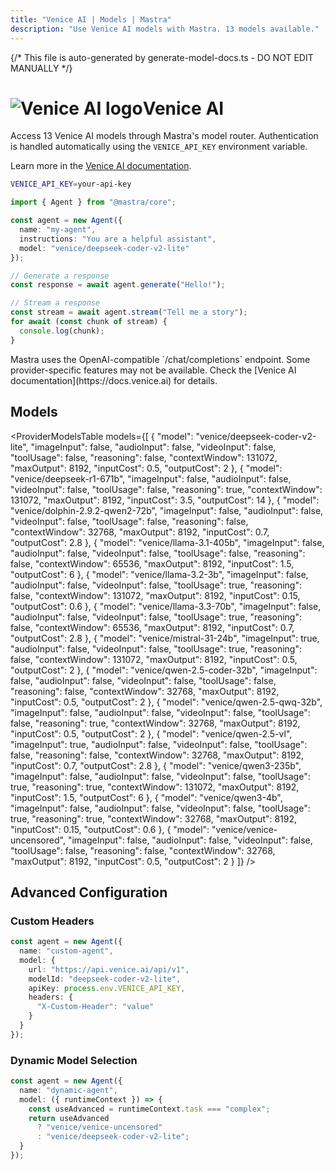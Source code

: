 ```yaml
---
title: "Venice AI | Models | Mastra"
description: "Use Venice AI models with Mastra. 13 models available."
---
```


{/* This file is auto-generated by generate-model-docs.ts - DO NOT EDIT MANUALLY */}



# <img src="https://models.dev/logos/venice.svg" alt="Venice AI logo" className="inline w-8 h-8 mr-2 align-middle dark:invert dark:brightness-0 dark:contrast-200" />Venice AI

Access 13 Venice AI models through Mastra's model router. Authentication is handled automatically using the `VENICE_API_KEY` environment variable.

Learn more in the [Venice AI documentation](https://docs.venice.ai).

```bash
VENICE_API_KEY=your-api-key
```

```typescript
import { Agent } from "@mastra/core";

const agent = new Agent({
  name: "my-agent",
  instructions: "You are a helpful assistant",
  model: "venice/deepseek-coder-v2-lite"
});

// Generate a response
const response = await agent.generate("Hello!");

// Stream a response
const stream = await agent.stream("Tell me a story");
for await (const chunk of stream) {
  console.log(chunk);
}
```

<Callout type="info">
Mastra uses the OpenAI-compatible `/chat/completions` endpoint. Some provider-specific features may not be available. Check the [Venice AI documentation](https://docs.venice.ai) for details.
</Callout>

## Models

<ProviderModelsTable 
  models={[
  {
    "model": "venice/deepseek-coder-v2-lite",
    "imageInput": false,
    "audioInput": false,
    "videoInput": false,
    "toolUsage": false,
    "reasoning": false,
    "contextWindow": 131072,
    "maxOutput": 8192,
    "inputCost": 0.5,
    "outputCost": 2
  },
  {
    "model": "venice/deepseek-r1-671b",
    "imageInput": false,
    "audioInput": false,
    "videoInput": false,
    "toolUsage": false,
    "reasoning": true,
    "contextWindow": 131072,
    "maxOutput": 8192,
    "inputCost": 3.5,
    "outputCost": 14
  },
  {
    "model": "venice/dolphin-2.9.2-qwen2-72b",
    "imageInput": false,
    "audioInput": false,
    "videoInput": false,
    "toolUsage": false,
    "reasoning": false,
    "contextWindow": 32768,
    "maxOutput": 8192,
    "inputCost": 0.7,
    "outputCost": 2.8
  },
  {
    "model": "venice/llama-3.1-405b",
    "imageInput": false,
    "audioInput": false,
    "videoInput": false,
    "toolUsage": false,
    "reasoning": false,
    "contextWindow": 65536,
    "maxOutput": 8192,
    "inputCost": 1.5,
    "outputCost": 6
  },
  {
    "model": "venice/llama-3.2-3b",
    "imageInput": false,
    "audioInput": false,
    "videoInput": false,
    "toolUsage": true,
    "reasoning": false,
    "contextWindow": 131072,
    "maxOutput": 8192,
    "inputCost": 0.15,
    "outputCost": 0.6
  },
  {
    "model": "venice/llama-3.3-70b",
    "imageInput": false,
    "audioInput": false,
    "videoInput": false,
    "toolUsage": true,
    "reasoning": false,
    "contextWindow": 65536,
    "maxOutput": 8192,
    "inputCost": 0.7,
    "outputCost": 2.8
  },
  {
    "model": "venice/mistral-31-24b",
    "imageInput": true,
    "audioInput": false,
    "videoInput": false,
    "toolUsage": true,
    "reasoning": false,
    "contextWindow": 131072,
    "maxOutput": 8192,
    "inputCost": 0.5,
    "outputCost": 2
  },
  {
    "model": "venice/qwen-2.5-coder-32b",
    "imageInput": false,
    "audioInput": false,
    "videoInput": false,
    "toolUsage": false,
    "reasoning": false,
    "contextWindow": 32768,
    "maxOutput": 8192,
    "inputCost": 0.5,
    "outputCost": 2
  },
  {
    "model": "venice/qwen-2.5-qwq-32b",
    "imageInput": false,
    "audioInput": false,
    "videoInput": false,
    "toolUsage": false,
    "reasoning": true,
    "contextWindow": 32768,
    "maxOutput": 8192,
    "inputCost": 0.5,
    "outputCost": 2
  },
  {
    "model": "venice/qwen-2.5-vl",
    "imageInput": true,
    "audioInput": false,
    "videoInput": false,
    "toolUsage": false,
    "reasoning": false,
    "contextWindow": 32768,
    "maxOutput": 8192,
    "inputCost": 0.7,
    "outputCost": 2.8
  },
  {
    "model": "venice/qwen3-235b",
    "imageInput": false,
    "audioInput": false,
    "videoInput": false,
    "toolUsage": true,
    "reasoning": true,
    "contextWindow": 131072,
    "maxOutput": 8192,
    "inputCost": 1.5,
    "outputCost": 6
  },
  {
    "model": "venice/qwen3-4b",
    "imageInput": false,
    "audioInput": false,
    "videoInput": false,
    "toolUsage": true,
    "reasoning": true,
    "contextWindow": 32768,
    "maxOutput": 8192,
    "inputCost": 0.15,
    "outputCost": 0.6
  },
  {
    "model": "venice/venice-uncensored",
    "imageInput": false,
    "audioInput": false,
    "videoInput": false,
    "toolUsage": false,
    "reasoning": false,
    "contextWindow": 32768,
    "maxOutput": 8192,
    "inputCost": 0.5,
    "outputCost": 2
  }
]}
/>

## Advanced Configuration

### Custom Headers

```typescript
const agent = new Agent({
  name: "custom-agent",
  model: {
    url: "https://api.venice.ai/api/v1",
    modelId: "deepseek-coder-v2-lite",
    apiKey: process.env.VENICE_API_KEY,
    headers: {
      "X-Custom-Header": "value"
    }
  }
});
```

### Dynamic Model Selection

```typescript
const agent = new Agent({
  name: "dynamic-agent",
  model: ({ runtimeContext }) => {
    const useAdvanced = runtimeContext.task === "complex";
    return useAdvanced 
      ? "venice/venice-uncensored"
      : "venice/deepseek-coder-v2-lite";
  }
});
```
